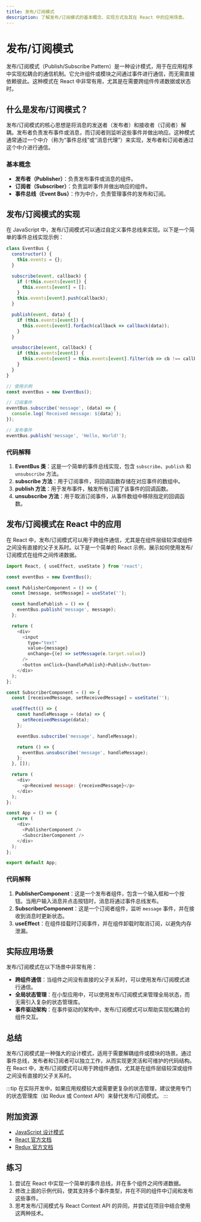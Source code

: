 ```yaml
---
title: 发布/订阅模式
description: 了解发布/订阅模式的基本概念、实现方式及其在 React 中的应用场景。
---
```


# 发布/订阅模式

发布/订阅模式（Publish/Subscribe Pattern）是一种设计模式，用于在应用程序中实现松耦合的通信机制。它允许组件或模块之间通过事件进行通信，而无需直接依赖彼此。这种模式在 React 中非常有用，尤其是在需要跨组件传递数据或状态时。

## 什么是发布/订阅模式？

发布/订阅模式的核心思想是将消息的发送者（发布者）和接收者（订阅者）解耦。发布者负责发布事件或消息，而订阅者则监听这些事件并做出响应。这种模式通常通过一个中介（称为“事件总线”或“消息代理”）来实现，发布者和订阅者通过这个中介进行通信。

### 基本概念

- **发布者（Publisher）**：负责发布事件或消息的组件。
- **订阅者（Subscriber）**：负责监听事件并做出响应的组件。
- **事件总线（Event Bus）**：作为中介，负责管理事件的发布和订阅。

## 发布/订阅模式的实现

在 JavaScript 中，发布/订阅模式可以通过自定义事件总线来实现。以下是一个简单的事件总线实现示例：

```javascript
class EventBus {
  constructor() {
    this.events = {};
  }

  subscribe(event, callback) {
    if (!this.events[event]) {
      this.events[event] = [];
    }
    this.events[event].push(callback);
  }

  publish(event, data) {
    if (this.events[event]) {
      this.events[event].forEach(callback => callback(data));
    }
  }

  unsubscribe(event, callback) {
    if (this.events[event]) {
      this.events[event] = this.events[event].filter(cb => cb !== callback);
    }
  }
}

// 使用示例
const eventBus = new EventBus();

// 订阅事件
eventBus.subscribe('message', (data) => {
  console.log(`Received message: ${data}`);
});

// 发布事件
eventBus.publish('message', 'Hello, World!');
```

### 代码解释

1. **EventBus 类**：这是一个简单的事件总线实现，包含 `subscribe`、`publish` 和 `unsubscribe` 方法。
2. **subscribe 方法**：用于订阅事件，将回调函数存储在对应事件的数组中。
3. **publish 方法**：用于发布事件，触发所有订阅了该事件的回调函数。
4. **unsubscribe 方法**：用于取消订阅事件，从事件数组中移除指定的回调函数。

## 发布/订阅模式在 React 中的应用

在 React 中，发布/订阅模式可以用于跨组件通信，尤其是在组件层级较深或组件之间没有直接的父子关系时。以下是一个简单的 React 示例，展示如何使用发布/订阅模式在组件之间传递数据。

```javascript
import React, { useEffect, useState } from 'react';

const eventBus = new EventBus();

const PublisherComponent = () => {
  const [message, setMessage] = useState('');

  const handlePublish = () => {
    eventBus.publish('message', message);
  };

  return (
    <div>
      <input
        type="text"
        value={message}
        onChange={(e) => setMessage(e.target.value)}
      />
      <button onClick={handlePublish}>Publish</button>
    </div>
  );
};

const SubscriberComponent = () => {
  const [receivedMessage, setReceivedMessage] = useState('');

  useEffect(() => {
    const handleMessage = (data) => {
      setReceivedMessage(data);
    };

    eventBus.subscribe('message', handleMessage);

    return () => {
      eventBus.unsubscribe('message', handleMessage);
    };
  }, []);

  return (
    <div>
      <p>Received message: {receivedMessage}</p>
    </div>
  );
};

const App = () => {
  return (
    <div>
      <PublisherComponent />
      <SubscriberComponent />
    </div>
  );
};

export default App;
```

### 代码解释

1. **PublisherComponent**：这是一个发布者组件，包含一个输入框和一个按钮。当用户输入消息并点击按钮时，消息将通过事件总线发布。
2. **SubscriberComponent**：这是一个订阅者组件，监听 `message` 事件，并在接收到消息时更新状态。
3. **useEffect**：在组件挂载时订阅事件，并在组件卸载时取消订阅，以避免内存泄漏。

## 实际应用场景

发布/订阅模式在以下场景中非常有用：

- **跨组件通信**：当组件之间没有直接的父子关系时，可以使用发布/订阅模式进行通信。
- **全局状态管理**：在小型应用中，可以使用发布/订阅模式来管理全局状态，而无需引入复杂的状态管理库。
- **事件驱动架构**：在事件驱动的架构中，发布/订阅模式可以帮助实现松耦合的组件交互。

## 总结

发布/订阅模式是一种强大的设计模式，适用于需要解耦组件或模块的场景。通过事件总线，发布者和订阅者可以独立工作，从而实现更灵活和可维护的代码结构。在 React 中，发布/订阅模式可以用于跨组件通信，尤其是在组件层级较深或组件之间没有直接的父子关系时。

:::tip
在实际开发中，如果应用规模较大或需要更复杂的状态管理，建议使用专门的状态管理库（如 Redux 或 Context API）来替代发布/订阅模式。
:::

## 附加资源

- [JavaScript 设计模式](https://www.patterns.dev/posts/classic-design-patterns/)
- [React 官方文档](https://reactjs.org/docs/getting-started.html)
- [Redux 官方文档](https://redux.js.org/)

## 练习

1. 尝试在 React 中实现一个简单的事件总线，并在多个组件之间传递数据。
2. 修改上面的示例代码，使其支持多个事件类型，并在不同的组件中订阅和发布这些事件。
3. 思考发布/订阅模式与 React Context API 的异同，并尝试在项目中结合使用这两种技术。
